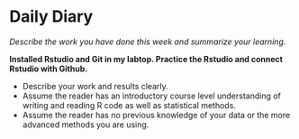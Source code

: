 # Daily Diary

*Describe the work you have done this week and summarize your learning.*

**Installed Rstudio and Git in my labtop. Practice the Rstudio and connect Rstudio with Github.**

- Describe your work and results clearly. 
- Assume the reader has an introductory course level understanding of writing and reading R code as well as statistical methods.
- Assume the reader has no previous knowledge of your data or the more advanced methods you are using.
